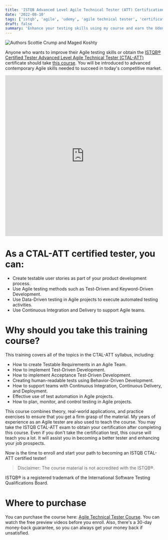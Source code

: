```yaml
---
title: 'ISTQB Advanced Level Agile Technical Tester (ATT) Certification Course'
date: '2022-08-10'
tags: ['istqb', 'agile', 'udemy', 'agile technical tester', 'certification']
draft: false
summary: 'Enhance your testing skills using my course and earn the Udemy ISTQB® Certified Tester Advanced Level Agile Technical Tester (CTAL-ATT) certification....'
---
```


<div className="text-center">
  <Image
    alt="Authors Scottie Crump and Maged Koshty"
    src="/static/images/udemy-agile-att.jpeg"
    width={600}
    height={330}
  />
</div>

Anyone who wants to improve their Agile testing skills or obtain the [ISTQB® Certified Tester Advanced Level Agile Technical Tester (CTAL-ATT)](https://www.istqb.org/certifications/agile-technical-tester) certificate should take [this course](https://www.udemy.com/share/106Vf4/). You will be introduced to advanced contemporary Agile skills needed to succeed in today's competitive market.

<div style={{ marginBottom: '2em' }}>
  <iframe
    width="100%"
    height="515"
    src="https://www.youtube.com/embed/NL0rF4uUNqw"
    title="Mobile App Testing Course Promo"
    frameBorder="0"
    allow="accelerometer; autoplay; clipboard-write; encrypted-media; gyroscope; picture-in-picture"
    allowFullScreen
  ></iframe>
</div>

# As a CTAL-ATT certified tester, you can:

- Create testable user stories as part of your product development process.
- Use Agile testing methods such as Test-Driven and Keyword-Driven Development.
- Use Data-Driven testing in Agile projects to execute automated testing activities.
- Use Continuous Integration and Delivery to support Agile teams.

# Why should you take this training course?

This training covers all of the topics in the CTAL-ATT syllabus, including:

- How to create Testable Requirements in an Agile Team.
- How to implement Test-Driven Development.
- How to implement Acceptance Test-Driven Development.
- Creating human-readable tests using Behavior-Driven Development.
- How to support teams with Continuous Integration, Continuous Delivery, and Deployment.
- Effective use of test automation in Agile projects.
- How to plan, monitor, and control testing in Agile projects.

This course combines theory, real-world applications, and practice exercises to ensure that you get a firm grasp of the material. My years of experience as an Agile tester are also used to teach the course. You may take the ISTQB CTAL-ATT exam to obtain your certification after completing this course. Even if you don't take the certification test, this course will teach you a lot. It will assist you in becoming a better tester and enhancing your job prospects.

Now is the time to enroll and start your path to becoming an ISTQB CTAL-ATT certified tester!

> Disclaimer: The course material is not accredited with the ISTQB®.

ISTQB® is a registered trademark of the International Software Testing Qualifications Board.

# Where to purchase

You can purchase the course here: [Agile Technical Tester Course](https://www.udemy.com/share/106Vf4/). You can watch the free preview videos before you enroll. Also, there's a 30-day money-back guarantee, so you can always get your money back if unsatisfied.
